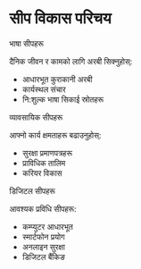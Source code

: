 # सीप विकास परिचय

<ContentSection>
  <IconHeading icon="graduation-cap">भाषा सीपहरू</IconHeading>

दैनिक जीवन र कामको लागि अरबी सिक्नुहोस्:

- आधारभूत कुराकानी अरबी
- कार्यस्थल संचार
- नि:शुल्क भाषा सिकाई स्रोतहरू

<MoreInfoButton href="/skills-learning/language" text="अरबी सिक्नुहोस्" />
</ContentSection>

<ContentSection>
  <IconHeading icon="briefcase">व्यावसायिक सीपहरू</IconHeading>

आफ्नो कार्य क्षमताहरू बढाउनुहोस्:

- सुरक्षा प्रमाणपत्रहरू
- प्राविधिक तालिम
- करियर विकास

<MoreInfoButton href="/skills-learning/professional" text="व्यावसायिक सीपहरू विकास गर्नुहोस्" />
</ContentSection>

<ContentSection>
  <IconHeading icon="computer">डिजिटल सीपहरू</IconHeading>

आवश्यक प्रविधि सीपहरू:

- कम्प्युटर आधारभूत
- स्मार्टफोन प्रयोग
- अनलाइन सुरक्षा
- डिजिटल बैंकिङ

<MoreInfoButton href="/ne/skills-learning/digital" text="डिजिटल सीपहरू सुधार गर्नुहोस्" />
</ContentSection>
